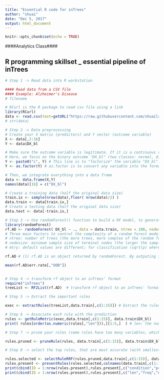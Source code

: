 ```yaml
---
title: "Essential R code for inTrees"
author: "shuai"
date: "Dec 5, 2017"
output: html_document
---
```


```r
knitr::opts_chunk$set(echo = TRUE)
```


####Analytics Class####

## R programming skillset _ essential pipeline of inTrees

```r
# Step 1 -> Read data into R workstation

#### Read data from a CSV file 
#### Example: Alzheimer's Disease
# filename

# RCurl is the R package to read csv file using a link
library(RCurl)
data <- read.csv(text=getURL("https://raw.githubusercontent.com/shuailab/ind_498/master/resource/data/AD.csv"))
# str(data)
```

```r
# Step 2 -> Data preprocessing
# Create your X matrix (predictors) and Y vector (outcome variable)
X <- data[,2:16]
Y <- data$DX_bl

# Make sure the outcome variable is legitimate. If it is a continuous variable (regression problem), it should be defined as a "num" variable in R. If it is a binary or a more genernal categorical variable (classification problem), it should be defined as a "factor" variable in R. 
# Here, we focus on the binary outcome "DX_bl" (two classes: normal, diseases). The following code makes sure the variable "DX_bl" is a "factor".
Y <- paste0("c", Y) # This line is to "factorize" the variable "DX_bl". It denotes "0" as "c0" and "1" as "c1", to highlight the fact that "DX_bl" is a factor variable, not a numerical variable
Y <- as.factor(Y) # as.factor is to convert any variable into the format as "factor" variable. 

# Then, we integrate everything into a data frame
data <- data.frame(X,Y)
names(data)[16] = c("DX_bl")

# Create a training data (half the original data size)
train.ix <- sample(nrow(data),floor( nrow(data)/2) )
data.train <- data[train.ix,]
# Create a testing data (half the original data size)
data.test <- data[-train.ix,]

```


```r
# Step 3 -> Use randomForest() function to build a RF model, to generate all the candidate rules for later use (by LASSO)
library(randomForest)
rf.AD <- randomForest( DX_bl ~ ., data = data.train, ntree = 100, nodesize = 20, mtry = 5) 
# Three main factors to control the complexity of a random forest model
# ntree: number of trees (the more trees, more complex of the random forest model)
# nodesize: minimum sample size of terminal nodes (the larger the sample size in terminal nodes, less complex of the trees, therefore, less complex of the random forest model)
# mtry: default values are different; for classification (sqrt(p) where p is number of variables in x) and regression (p/3). The larger the mtry value, more likely to get more complex random forest model

rf.AD # (1) rf.AD is an object returned by randomForest. By outputing it, you can see the OOB error and classification errors in each class (remember, this is training error). (2) For instance, rf.AD$err.rate, has three columns, corresponding to OOB error, error on class 1, and error on class 2, respectively. Each row corresponds to a tree. To get the overall OOB error, simply do mean(rf.AD$err.rate[,"OOB"]). (3) rf.AD$importance: gives ranking scores of the variables, the larger the score, the more importance of the model. 

mean(rf.AD$err.rate[,"OOB"])
     

```


```r
# Step 4 -> transform rf object to an inTrees' format
require("inTrees")
treeList <- RF2List(rf.AD)  # transform rf object to an inTrees' format. Check out, names(treeList), to see what is inside the object treeList. Basically, it records the details of the trees, inherited from rf.AD


```

```r
# Step 5 -> Extract the important rules

exec <- extractRules(treeList,data.train[,c(1:15)]) # Extract the rules from treeList. In other words, this is the decomposition of the trees in the rf.AD into rules. Recall the "Z" variables in lecture. 
```


```r

# Step 6 -> Associate each rule with the prediction
rules <- getRuleMetric(exec,data.train[,c(1:15)], data.train$DX_bl)
print( rules[order(as.numeric(rules[,"len"])),][1:5,]  ) # len: the number of variables in the rule; freq: the percentage of the data points in your data that satisfy the condition of this rule; err: prediction error of this rule

```

```r
# Step 7 -> prune your rules (some rules have too many variables, which are hard to interpret, thus, prune those rules and trim them down by cutting unnecessary variables out of these rules)

rules.pruned <- pruneRule(rules, data.train[,c(1:15)], data.train$DX_bl, maxDecay = 0.005, typeDecay = 2)

```

```r

# Step 8 -> select the top rules, that are most accurate (with smallest err) and quite frequent (you don't want to see rules that are rarely satisfied in the dataset, as this indicates that the rules are probably based on a very small portion of the dataset due to overfitting)

rules.selected <- selectRuleRRF(rules.pruned,data.train[,c(1:15)], data.train$DX_bl)
rules.present <- presentRules(rules.selected,colnames(data.train[,c(1:15)])) 
print(cbind(ID = 1:nrow(rules.present),rules.present[,c("condition","pred")]) )
print(cbind(ID = 1:nrow(rules.present),rules.present[,c("len","freq","err")]) )

```




